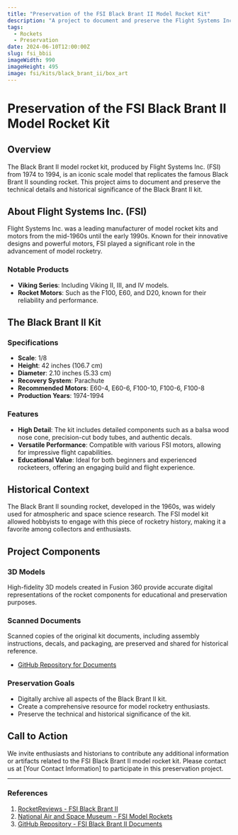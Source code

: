 ```yaml
---
title: "Preservation of the FSI Black Brant II Model Rocket Kit"
description: "A project to document and preserve the Flight Systems Inc. (FSI) Black Brant II model rocket kit."
tags:
  - Rockets
  - Preservation
date: 2024-06-10T12:00:00Z
slug: fsi_bbii
imageWidth: 990
imageHeight: 495
image: fsi/kits/black_brant_ii/box_art
---
```


# Preservation of the FSI Black Brant II Model Rocket Kit

## Overview

The Black Brant II model rocket kit, produced by Flight Systems Inc. (FSI) from 1974 to 1994, is an iconic scale model that replicates the famous Black Brant II sounding rocket. This project aims to document and preserve the technical details and historical significance of the Black Brant II kit.

<BlogImage src='fsi/kits/black_brant_ii/box_art' alt="Kit box art" height="640" width="240" />

## About Flight Systems Inc. (FSI)

Flight Systems Inc. was a leading manufacturer of model rocket kits and motors from the mid-1960s until the early 1990s. Known for their innovative designs and powerful motors, FSI played a significant role in the advancement of model rocketry.

### Notable Products

- **Viking Series**: Including Viking II, III, and IV models.
- **Rocket Motors**: Such as the F100, E60, and D20, known for their reliability and performance.

## The Black Brant II Kit

### Specifications

- **Scale**: 1/8
- **Height**: 42 inches (106.7 cm)
- **Diameter**: 2.10 inches (5.33 cm)
- **Recovery System**: Parachute
- **Recommended Motors**: E60-4, E60-6, F100-10, F100-6, F100-8
- **Production Years**: 1974-1994

### Features

- **High Detail**: The kit includes detailed components such as a balsa wood nose cone, precision-cut body tubes, and authentic decals.
- **Versatile Performance**: Compatible with various FSI motors, allowing for impressive flight capabilities.
- **Educational Value**: Ideal for both beginners and experienced rocketeers, offering an engaging build and flight experience.

## Historical Context

The Black Brant II sounding rocket, developed in the 1960s, was widely used for atmospheric and space science research. The FSI model kit allowed hobbyists to engage with this piece of rocketry history, making it a favorite among collectors and enthusiasts.

<BlogImage src='black-brant/in-flight.jpg' alt="Black Brant II in-flight" />

## Project Components

### 3D Models

High-fidelity 3D models created in Fusion 360 provide accurate digital representations of the rocket components for educational and preservation purposes.

### Scanned Documents

Scanned copies of the original kit documents, including assembly instructions, decals, and packaging, are preserved and shared for historical reference.

- [GitHub Repository for Documents](https://github.com/rlhatcher/rocketry-files/tree/main/fsi_bbii)

### Preservation Goals

- Digitally archive all aspects of the Black Brant II kit.
- Create a comprehensive resource for model rocketry enthusiasts.
- Preserve the technical and historical significance of the kit.

## Call to Action

We invite enthusiasts and historians to contribute any additional information or artifacts related to the FSI Black Brant II model rocket kit. Please contact us at [Your Contact Information] to participate in this preservation project.

---

### References

1. [RocketReviews - FSI Black Brant II](https://www.rocketreviews.com/black-brant-ii---fsi-1014-mrk-14-1974-1994.html)
2. [National Air and Space Museum - FSI Model Rockets](https://airandspace.si.edu/collection-objects/motors-model-rocket-set-flight-systems-inc)
3. [GitHub Repository - FSI Black Brant II Documents](https://github.com/rlhatcher/rocketry-files/tree/main/fsi_bbii)